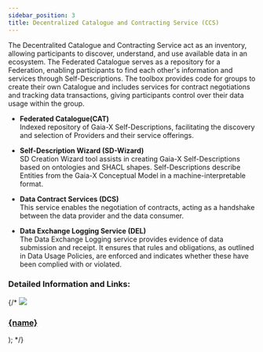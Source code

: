 ```yaml
---
sidebar_position: 3
title: Decentralized Catalogue and Contracting Service (CCS)
---
```



The Decentralited Catalogue and Contracting Service act as an inventory, allowing participants to discover, understand, and use available data in an ecosystem. The Federated Catalogue serves as a repository for a Federation, enabling participants to find each other's information and services through Self-Descriptions. The toolbox provides code for groups to create their own Catalogue and includes services for contract negotiations and tracking data transactions, giving participants control over their data usage within the group.

- **Federated Catalogue(CAT)** <br/>
  Indexed repository of Gaia-X Self-Descriptions, facilitating the discovery and selection of Providers and their service offerings.

- **Self-Description Wizard (SD-Wizard)** <br/>
  SD Creation Wizard tool assists in creating Gaia-X Self-Descriptions based on ontologies and SHACL shapes. Self-Descriptions describe Entities from the Gaia-X Conceptual Model in a machine-interpretable format.

- **Data Contract Services (DCS)** <br/>
  This service enables the negotiation of contracts, acting as a handshake between the data provider and the data consumer.

- **Data Exchange Logging Service (DEL)** <br/>
  The Data Exchange Logging service provides evidence of data submission and receipt. It ensures that rules and obligations, as outlined in Data Usage Policies, are enforced and indicates whether these have been complied with or violated.

### Detailed Information and Links:

{/*
  <a class="box-container" href={href}>
    <img src={img} />
    <h3>{name}</h3>
  </a>
);
*/}

<div class="img-container">
  <Box
    name="Federated Catalogue (CAT)"
    img="/landingpage/img/service_2.png"
    href="/landingpage/xfsc-toolbox/xfsc-foss-components/decentralized-catalogue/federate-catalog"
  />
  <Box
    name="Self-Description Wizard (SD-Wizard)"
    img="/landingpage/img/data_catalog_2.png"
    href="/landingpage/xfsc-toolbox/xfsc-foss-components/decentralized-catalogue/self-description"
  />
  <Box
    name="Data Exchange Logging Service (DELS)"
    img="/landingpage/img/data_catalog_3.png"
    href="/xfsc-toolbox/xfsc-foss-components/decentralized-catalogue/data-exchange"
  />
  <Box
    name="Data Contract Services (DCS)"
    img="/landingpage/img/data_catalog_4.png"
    href="/landingpage/xfsc-toolbox/xfsc-foss-components/decentralized-catalogue/data-contract"
  />
</div>
